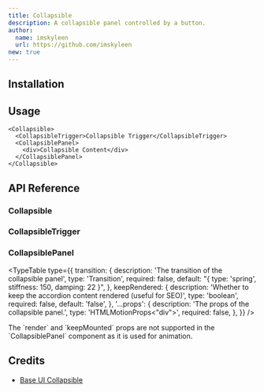 ```yaml
---
title: Collapsible
description: A collapsible panel controlled by a button.
author:
  name: imskyleen
  url: https://github.com/imskyleen
new: true
---
```


<ComponentPreview name="demo-primitives-base-collapsible" />

## Installation

<ComponentInstallation name="primitives-base-collapsible" />

## Usage

```tsx
<Collapsible>
  <CollapsibleTrigger>Collapsible Trigger</CollapsibleTrigger>
  <CollapsiblePanel>
    <div>Collapsible Content</div>
  </CollapsiblePanel>
</Collapsible>
```

## API Reference

### Collapsible

<ExternalLink
  href="https://base-ui.com/react/components/collapsible#root"
  text="Base UI API Reference - Collapsible.Root"
/>

### CollapsibleTrigger

<ExternalLink
  href="https://base-ui.com/react/components/collapsible#trigger"
  text="Base UI API Reference - Collapsible.Trigger"
/>

### CollapsiblePanel

<ExternalLink
  href="https://base-ui.com/react/components/collapsible#panel"
  text="Base UI API Reference - Collapsible.Panel"
/>

<TypeTable
  type={{
    transition: {
      description: 'The transition of the collapsible panel',
      type: 'Transition',
      required: false,
      default: "{ type: 'spring', stiffness: 150, damping: 22 }",
    },
    keepRendered: {
      description:
        'Whether to keep the accordion content rendered (useful for SEO)',
      type: 'boolean',
      required: false,
      default: 'false',
    },
    '...props': {
      description: 'The props of the collapsible panel.',
      type: 'HTMLMotionProps<"div">',
      required: false,
    },
  }}
/>

<Callout type="info">
  The `render` and `keepMounted` props are not supported in the
  `CollapsiblePanel` component as it is used for animation.
</Callout>

## Credits

- [Base UI Collapsible](https://base-ui.com/react/components/collapsible)
